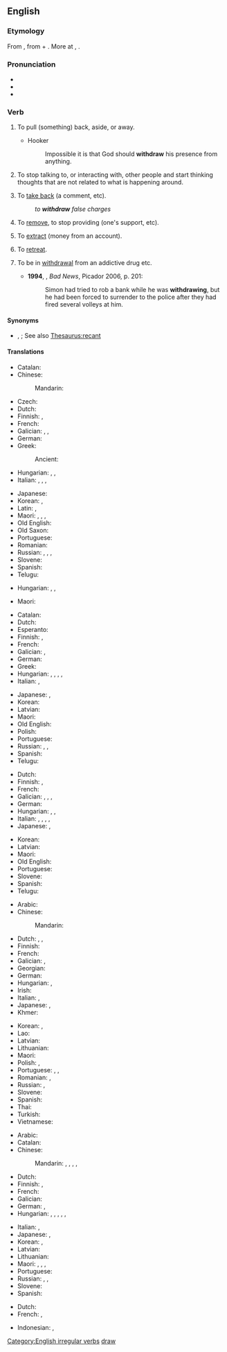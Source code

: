 ==English==

===Etymology===
From {{inh|en|enm|withdrawen|t=to draw away, draw back}}, from {{m|enm|with-|t=away, back}} + {{m|enm|drawen|t=to draw}}. More at {{l|en|with-}}, {{l|en|draw}}.

===Pronunciation===
* {{IPA|/wɪðˈdɹɔː/|/wɪθˈdɹɔː/|lang=en}}
* {{audio|en-us-withdraw.ogg|Audio (US)|lang=en}}
* {{rhymes|ɔː|lang=en}}

===Verb===
{{en-verb|withdraws|withdrawing|withdrew|withdrawn}}

# {{lb|en|transitive}} To pull (something) back, aside, or away.
#* Hooker
#*: Impossible it is that God should '''withdraw''' his presence from anything.
# {{lb|en|intransitive}} To stop talking to, or interacting with, other people and start thinking thoughts that are not related to what is happening around. 
# {{lb|en|transitive}} To [[take back]] (a comment, etc).
#: ''to '''withdraw''' false charges''
# {{lb|en|transitive}} To [[remove]], to stop providing (one's support, etc).
# {{lb|en|transitive}} To [[extract]] (money from an account).
# {{lb|en|intransitive}} To [[retreat]].
# {{lb|en|intransitive}} To be in [[withdrawal]] from an addictive drug etc. {{defdate|from 20th c.}}
#* '''1994''', {{w|Edward St Aubyn}}, ''Bad News'', Picador 2006, p. 201:
#*: Simon had tried to rob a bank while he was '''withdrawing''', but he had been forced to surrender to the police after they had fired several volleys at him.

====Synonyms====
* {{sense|take back}} {{l|en|recant}}, {{l|en|unsay}}; See also [[Thesaurus:recant]]

====Translations====
{{trans-top|pull back}}
* Catalan: {{t+|ca|retirar}}
* Chinese:
*: Mandarin: {{t+|cmn|撤退|tr=chètuì}}
* Czech: {{t+|cs|stáhnout}}
* Dutch: {{t+|nl|terugtrekken}}
* Finnish: {{t|fi|[[vetää]] [[takaisin]]}}, {{t|fi|[[vetää]] [[pois]]}}
* French: {{t+|fr|retirer}}
* Galician: {{t+|gl|retirar}}, {{t+|gl|separar}}, {{t+|gl|afastar}}
* German: {{t+|de|zurückziehen}}
* Greek: {{t+|el|αποσύρομαι}}
*: Ancient: {{t|grc|ὑποχωρέω}}
* Hungarian: {{t+|hu|visszahúz}}, {{t+|hu|elhúz}}, {{t+|hu|behúz}}
* Italian: {{t+|it|ritirare}}, {{t|it|[[tirarsi]] [[indietro]]}}, {{t|it|[[tirare]] [[via]]}}, {{t|it|[[tirare]] [[indietro]]}}
{{trans-mid}}
* Japanese: {{t|ja|引き出す|tr=ひきだす, hikidasu}}
* Korean: {{t+|ko|후퇴하다}}, {{t+|ko|취소하다}}
* Latin: {{t|la|retrahō}}, {{t|la|desciscō}}
* Maori: {{t|mi|whakatahi}}, {{t|mi|paunu}}, {{t+|mi|unu}}, {{t|mi|kounu}}
* Old English: {{t|ang|oftēon}}
* Old Saxon: {{t|osx|withfahan}}
* Portuguese: {{t+|pt|retirar}}
* Romanian: {{t+|ro|retrage}}
* Russian: {{t+|ru|выводи́ть|impf}} {{qualifier|transitive}}, {{t+|ru|вы́вести|pf}} {{qualifier|transitive}}, {{t+|ru|отходи́ть|impf}} {{qualifier|intransitive}}, {{t+|ru|отойти́|impf}} {{qualifier|intransitive}}
* Slovene: {{t|sl|umakniti}}
* Spanish: {{t+|es|retirar}}
* Telugu: {{t+|te|ఉపసంహరించు}}
{{trans-bottom}}

{{trans-top|to stop interacting with others}}
* Hungarian: {{t+|hu|visszavonul}}, {{t|hu|visszahúzódik}}, {{t+|hu|elvonul}}
{{trans-mid}}
* Maori: {{t|mi|whakamōtu}}
{{trans-bottom}}

{{trans-top|take back}}
* Catalan: {{t+|ca|retirar}}
* Dutch: {{t+|nl|terugnemen}}
* Esperanto: {{t|eo|retiri}}
* Finnish: {{t|fi|[[ottaa]] [[takaisin]]}}, {{t+|fi|perua}}
* French: {{t+|fr|retirer}}
* Galician: {{t+|gl|retirar}}, {{t|gl|retractarse}}
* German: {{t|de|zurücknehmen}}
* Greek: {{t+|el|αποσύρω}}
* Hungarian: {{t+|hu|visszavon}}, {{t+|hu|visszavesz}}, {{t|hu|visszaszív}}, {{t+|hu|kivon}}, {{t+|hu|bevon}}
* Italian: {{t+|it|ritirare}}, {{t|it|[[prendere]] [[indietro]]}}
{{trans-mid}}
* Japanese: {{t|ja|引き出す|tr=ひきだす, hikidasu}}, {{t|ja|取り消す|tr=とりけす, torikesu}}
* Korean: {{t+|ko|취소하다}}
* Latvian: {{t|lv|atsaukt}}
* Maori: {{t|mi|kounu}}
* Old English: {{t|ang|oftēon}}
* Polish: {{t+|pl|wycofać|pf}}
* Portuguese: {{t+|pt|devolver}}
* Russian: {{t|ru|[[брать]] [[наза́д]]|impf}}, {{t+|ru|забира́ть|impf}}, {{t+|ru|забра́ть|pf}}
* Spanish: {{t+|es|retirar}}
* Telugu: {{t+|te|ఉపసంహరించు}}
{{trans-bottom}}

{{trans-top|remove, stop providing}}
* Dutch: {{t+|nl|intrekken}}
* Finnish: {{t+|fi|perua}}, {{t|fi|[[vetää]] [[pois]]}}
* French: {{t+|fr|retirer}}
* Galician: {{t+|gl|retirar}}, {{t+|gl|quitar}}, {{t+|gl|tirar}}, {{t+|gl|sacar}}
* German: {{t+|de|entziehen}}
* Hungarian: {{t+|hu|visszavon}}, {{t+|hu|megvon}}, {{t+|hu|elvon}}
* Italian: {{t+|it|ritirare}}, {{t+|it|rimuovere}}, {{t|it|rappellare}}, {{t+|it|revocare}}, {{t+|it|interrompere}}
* Japanese: {{t|ja|引き揚げる|tr=hikiageru}}, {{t+|ja|手を引く|tr=te o hiku}}
{{trans-mid}}
* Korean: {{t+|ko|제거하다}}
* Latvian: {{t|lv|atsaukt}}
* Maori: {{t+|mi|unu}}
* Old English: {{t|ang|oftēon}}
* Portuguese: {{t+|pt|retirar}}
* Slovene: {{t|sl|umakniti}}
* Spanish: {{t+|es|retirar}}
* Telugu: {{t+|te|ఉపసంహరించు}}
{{trans-bottom}}

{{trans-top|extract (money from an account)}}
* Arabic: {{t|ar|سَحَبَ}}
* Chinese:
*: Mandarin: {{t+|cmn|提款|tr=tíkuǎn}}
* Dutch: {{t+|nl|afhalen}} {{qualifier|Flanders}}, {{t+|nl|pinnen}} {{qualifier|the Netherlands}}, {{t+|nl|opnemen}}
* Finnish: {{t+|fi|nostaa}}
* French: {{t+|fr|retirer}}
* Galician: {{t+|gl|sacar}}, {{t+|gl|retirar}}
* Georgian: {{t-needed|ka}}
* German: {{t+|de|abheben}}
* Hungarian: {{t+|hu|kivesz}}, {{t+|hu|felvesz}}
* Irish: {{t|ga|aistarraing}}
* Italian: {{t|it|prelevare}}, {{t+|it|ritirare}}
* Japanese: {{t|ja|引き出す|tr=ひきだす, hikidasu}}, {{t+|ja|下ろす|tr=おろす, orosu}}
* Khmer: {{t-needed|km}}
{{trans-mid}}
* Korean: {{t+|ko|뽑다}}, {{t|ko|추출하다}}
* Lao: {{t-needed|lo}}
* Latvian: {{t|lv|izņemt}}
* Lithuanian: {{t|lt|išsiimti}}
* Maori: {{t|mi|tango}}
* Polish: {{t+|pl|wypłacić|pf}}, {{t+|pl|wypłacać|impf}}
* Portuguese: {{t+|pt|sacar}}, {{t+|pt|levantar}}, {{t+|pt|retirar}}
* Romanian: {{t+|ro|preleva}}, {{t+|ro|retrage}}
* Russian: {{t+|ru|снима́ть|impf}}, {{t+|ru|снять|pf}}
* Slovene: {{t+|sl|dvigniti}}
* Spanish: {{t+|es|sacar}}
* Thai: {{t-needed|th}}
* Turkish: {{t+|tr|para çekmek}}
* Vietnamese: {{t|vi|rút tiền}}
{{trans-bottom}}

{{trans-top|retreat}}
* Arabic: {{t|ar|تَرَاجَعَ}}
* Catalan: {{t|ca|[[retirar]]-[[se]]}}
* Chinese:
*: Mandarin: {{t+|cmn|後退}}, {{t+|cmn|后退|tr=hòutuì}}, {{t+|cmn|退卻}}, {{t+|cmn|退却|tr=tuìquè}}, {{t+|cmn|撤退|tr=chètuì}}
* Dutch: {{t+|nl|terugtrekken}}
* Finnish: {{t|fi|perääntyä}}, {{t+|fi|vetäytyä}}
* French: {{t+|fr|se retirer}}
* Galician: {{t|gl|retirarse}}
* German: {{t+|de|zurückziehen|alt=sich zurückziehen}}, {{t+|de|abziehen}}
* Hungarian: {{t+|hu|visszavonul}}, {{t+|hu|kivonul}}, {{t+|hu|kimegy}}, {{t+|hu|meghátrál}}, {{t+|hu|visszalép}}, {{t|hu|visszahúzódik}}
{{trans-mid}}
* Italian: {{t+|it|ritirarsi}}, {{t+|it|retrocedere}}
* Japanese: {{t|ja|後退する|tr=kōtai-suru}}, {{t|ja|退却する|tr=taikyaku-suru}}
* Korean: {{t+|ko|후퇴하다}}, {{t|ko|물러서다}}
* Latvian: {{t|lv|atkāpties}}
* Lithuanian: {{t|lt|atsitraukti}}
* Maori: {{t|mi|maunu}}, {{t|mi|whakatahi}}, {{t+|mi|unu}}, {{t|mi|kounu}}
* Portuguese: {{t|pt|[[retirar]]-[[se]]}}
* Russian: {{t+|ru|отступа́ть|impf}}, {{t+|ru|отступи́ть|pf}}, {{t+|ru|ретирова́ться|impf}}
* Slovene: {{t|sl|umakniti se}}
* Spanish: {{t+|es|retirarse}}
{{trans-bottom}}

{{checktrans-top}}
* Dutch: {{t+check|nl|terugtreden}}
* French: {{t+check|fr|tirer}}, {{t+check|fr|retirer}}
{{trans-mid}}
* Indonesian: {{t-check|id|[[tarik|menarik]]}}, {{t-check|id|[[batal|membatalkan]]}}
{{trans-bottom}}

[[Category:English irregular verbs]]
[[Category:English words prefixed with with-|draw]]